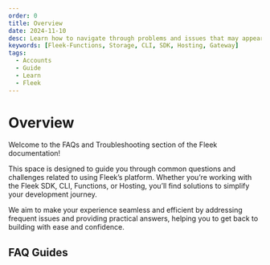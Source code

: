 ```yaml
---
order: 0
title: Overview
date: 2024-11-10
desc: Learn how to navigate through problems and issues that may appear as you use Fleek and bring more of your stack to Fleek.
keywords: [Fleek-Functions, Storage, CLI, SDK, Hosting, Gateway]
tags:
  - Accounts
  - Guide
  - Learn
  - Fleek
---
```



# Overview

Welcome to the FAQs and Troubleshooting section of the Fleek documentation!

This space is designed to guide you through common questions and challenges related to using Fleek’s platform. Whether you’re working with the Fleek SDK, CLI, Functions, or Hosting, you’ll find solutions to simplify your development journey.

We aim to make your experience seamless and efficient by addressing frequent issues and providing practical answers, helping you to get back to building with ease and confidence.

## FAQ Guides

<div className='grid grid-cols-1 lg:grid-cols-2 gap-12 mb-12'>

<DocIntroCard title="Hosting on Fleek" href="/docs/faq/fleek-hosting" />
<DocIntroCard title="Fleek Functions" href="docs/faq/fleek-functions" />
<DocIntroCard
  title="Fullstack Next.js on Fleek"
  href="/docs/faq/fleek-next-adapter"
/>
<DocIntroCard title="Fleek Edge SGX" href="/docs/faq/edge-sgx" />
<DocIntroCard title="Fleek CLI" href="/docs/faq/fleek-cli" />
<DocIntroCard title="Fleek SDK" href="/docs/faq/fleek-sdk/" />

</div>
